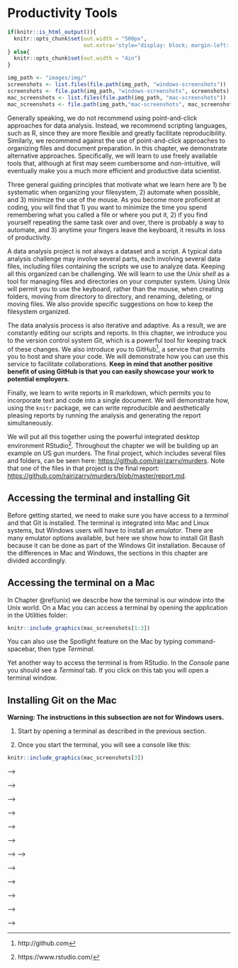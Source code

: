 # Productivity Tools

```r
if(knitr::is_html_output()){
  knitr::opts_chunk$set(out.width = "500px", 
                        out.extra='style="display: block; margin-left: auto; margin-right: auto; background-color: #000; padding:3px;"')
} else{
  knitr::opts_chunk$set(out.width = "4in")
}

img_path <- "images/img/"
screenshots <- list.files(file.path(img_path, "windows-screenshots"))
screenshots <- file.path(img_path, "windows-screenshots", screenshots)
mac_screenshots <- list.files(file.path(img_path, "mac-screenshots"))
mac_screenshots <- file.path(img_path,"mac-screenshots", mac_screenshots)
```


Generally speaking, we do not recommend using point-and-click approaches for data analysis. Instead, we recommend scripting languages, such as R, since they are more flexible and greatly facilitate reproducibility. Similarly, we recommend against the use of point-and-click approaches to organizing files and document preparation. In this chapter, we demonstrate alternative approaches. Specifically, we will learn to use freely available tools that, although at first may seem cumbersome and non-intuitive, will eventually make you a much more efficient and productive data scientist. 

Three general guiding principles that motivate what we learn here are 1) be systematic when organizing your filesystem, 2) automate when possible, and 3) minimize the use of the mouse. As you become more proficient at coding, you will find that 1) you want to minimize the time you spend remembering what you called a file or where you put it, 2) if you find yourself repeating the same task over and over, there is probably a way to automate, and 3) anytime your fingers leave the keyboard, it results in loss of productivity. 

A data analysis project is not always a dataset and a script. A typical data analysis challenge may involve several parts, each involving several data files, including files containing the scripts we use to analyze data. Keeping all this organized can be challenging. We will learn to use the _Unix shell_ as a tool for managing files and directories on your computer system. Using Unix will permit you to use the keyboard, rather than the mouse, when creating folders, moving from directory to directory, and renaming, deleting, or moving files. We also provide specific suggestions on how to keep the filesystem organized.

The data analysis process is also iterative and adaptive. As a result, we are constantly editing our scripts and reports. In this chapter, we introduce you to the version control system _Git_, which is a powerful tool for keeping track of these changes. We also introduce you to GitHub^[http://github.com], a service that permits you to host and share your code. We will demonstrate how you can use this service to facilitate collaborations. **Keep in mind that another positive benefit of using GitHub is that you can easily showcase your work to potential employers**.

Finally, we learn to write reports in R markdown, which permits you to incorporate text and code into a single document. We will demonstrate how, using the `knitr` package, we can write reproducible and aesthetically pleasing reports by running the analysis and generating the report simultaneously. 

We will put all this together using the powerful integrated desktop environment RStudio^[https://www.rstudio.com/]. Throughout the chapter we will be building up an example on US gun murders. The final project, which includes several files and folders, can be seen here: [https://github.com/rairizarry/murders](https://github.com/rairizarry/murders). Note that one of the files in that project is the final report: [https://github.com/rairizarry/murders/blob/master/report.md](https://github.com/rairizarry/murders/blob/master/report.md).

## Accessing the terminal and installing Git 

Before getting started, we need to make sure you have access to a _terminal_ and that Git is installed. The terminal is integrated into Mac and Linux systems, but Windows users will have to install an _emulator_. There are many emulator options available, but here we show how to install Git Bash because it can be done as part of the Windows Git installation. Because of the differences in Mac and Windows, the sections in this chapter are divided accordingly.

## Accessing the terminal on a Mac {#terminal-on-mac}

In Chapter \@ref(unix) we describe how the     terminal is our window into the Unix world. On a Mac you can access a terminal by opening the application in the Utilities folder:

```r
knitr::include_graphics(mac_screenshots[1:3]) 
```

You can also use the Spotlight feature on the Mac by typing command-spacebar, then type _Terminal_. 

Yet another way to access the terminal is from RStudio. In the _Console_ pane you should see a _Terminal_ tab. If you click on this tab you will open a terminal window.

## Installing Git on the Mac

**Warning: The instructions in this subsection are not for Windows users.**

1. Start by opening a terminal as described in the previous section.

2. Once you start the terminal, you will see a console like this:

```r
knitr::include_graphics(mac_screenshots[3]) 
```

<!-- 3. You might have Git installed already. One way to check is by asking for the version by typing: -->

<!-- ```{bash, eval=FALSE, echo=TRUE} -->
<!-- git --version -->
<!-- ``` -->

<!--     If you get a version number back, it is already installed. If not, you will get the following message: -->

<!-- ```{r, echo=FALSE} -->
<!-- knitr::include_graphics(mac_screenshots[4])  -->
<!-- ``` -->

<!--     and you will be asked if you want to install it. You should click _Install_: -->

<!-- ```{r, echo=FALSE} -->
<!-- knitr::include_graphics(mac_screenshots[5])  -->
<!-- ``` -->

<!-- 4. This will take you through the installation process: -->

<!-- ```{r, echo=FALSE, out.width = "45%",  out.extra=""} -->
<!-- knitr::include_graphics(mac_screenshots[6:8])  -->
<!-- ``` -->

<!-- 5. Once installed, you can check for the version again and it should show you something like this: -->

<!-- ```{r, echo=FALSE} -->
<!-- knitr::include_graphics(mac_screenshots[9])  -->
<!-- ``` -->

<!-- Congratulations. You have installed Git on your Mac. -->


<!-- ## Installing Git and Git Bash on Windows -->

<!-- **Warning: The instructions in this subsection are not for Mac users.** -->

<!-- There are several pieces of software that will permit you to perform Unix commands on Windows. We will be using Git Bash as it interfaces with RStudio and it is automatically installed when we install Git for Windows. -->

<!-- 1. Start by searching for _Git for Windows_ on your browser and clicking on the link from _git-scm.com_. -->

<!-- ```{r, echo=FALSE} -->
<!-- knitr::include_graphics(screenshots[57])  -->
<!-- ``` -->

<!-- 2. This will take you to the _Download Git_ page from which you can download the _most recent maintained build_: -->

<!-- ```{r, echo=FALSE} -->
<!-- knitr::include_graphics(screenshots[58])  -->
<!-- ``` -->

<!-- 3. You can then accept to run the installer and agree to the license: -->

<!-- ```{r, echo=FALSE, out.width = "45%",  out.extra=""} -->
<!-- knitr::include_graphics(screenshots[59:60])  -->
<!-- ``` -->

<!-- 4. In one of the installation steps, you will be asked to pick the default editor for Git. Unless you are already a _vi_ or _vim_ user, we recommend against selecting _vim_ which might be the default. If you do not recognize an editor you are familiar with among the options given, we recommend that you select _nano_ as your default editor for Git since it is the easiest to learn: -->

<!-- ```{r, echo=FALSE} -->
<!-- knitr::include_graphics(screenshots[61])  -->
<!-- ``` -->

<!-- 5. The next installation decision is actually an **important one**. This installation process installs Git Bash. We recommend that you select _Git and optional Unix tools from the Windows Command Prompt_ as this will permit you to learn Unix from within RStudio. However, if you do this, **some commands that run on your Windows command line will stop working**. If you do not use your Windows command line, then this should not be a problem. Also, most, if not all, of these Windows command lines have a Unix equivalent that you will be able to use now.  -->

<!-- ```{r, echo=FALSE} -->
<!-- knitr::include_graphics(screenshots[62])  -->
<!-- ``` -->

<!-- 6. You can now continue selecting the default options. -->

<!-- ```{r, echo=FALSE, out.width = "45%",  out.extra=""} -->
<!-- knitr::include_graphics(screenshots[63:65])  -->
<!-- ``` -->

<!-- ```{r, echo=FALSE, out.width = "45%",  out.extra=""} -->
<!-- knitr::include_graphics(screenshots[66:67])  -->
<!-- ``` -->

<!-- You have now installed Git on Windows. -->

<!-- ## Accessing the terminal on Windows {#terminal-on-windows} -->

<!-- Now that Git Bash is installed, we can access the terminal either through RStudio or by opening Git Bash directly. -->

<!-- To access the terminal through RStudio, we need to change a preference so that Git Bash becomes the default Unix shell in RStudio. In RStudio, go to preferences (under the File pull down menu), then select _Terminal_, then select _Git Bash_: -->

<!-- ```{r, echo=FALSE} -->
<!-- knitr::include_graphics(screenshots[68])  -->
<!-- ``` -->

<!-- To check that you in fact are using Git Bash in RStudio, you can open a _New Terminal_ in RStudio:  -->

<!-- ```{r, echo=FALSE} -->
<!-- knitr::include_graphics(screenshots[69])  -->
<!-- ``` -->

<!-- It should look something like this: -->

<!-- ```{r, echo=FALSE} -->
<!-- knitr::include_graphics(screenshots[70])  -->
<!-- ``` -->

<!-- Often we want access to the terminal, but do not need RStudio. You can do this by running the Git Bash program directly: -->

<!-- ```{r, echo=FALSE, out.width = "45%",  out.extra=""} -->
<!-- knitr::include_graphics(screenshots[98:99])  -->
<!-- ``` -->

<!-- ## Organizing with Unix {#unix} -->

<!-- Unix is the operating system of choice in data science. We will introduce you to the Unix way of thinking using an example: how to keep a data analysis project organized. We will learn some of the most commonly used commands along the way. However, we won't go into the details here. We highly encourage you to learn more, especially when you find yourself using the mouse too much or performing a repetitive task often. In those cases, there is probably a more efficient way to do it in Unix. Here are some basic courses to get you started: -->

<!-- * [https://www.codecademy.com/learn/learn-the-command-line](https://www.codecademy.com/learn/learn-the-command-line) -->
<!-- * [https://www.edx.org/course/introduction-linux-linuxfoundationx-lfs101x-1](https://www.edx.org/course/introduction-linux-linuxfoundationx-lfs101x-1) -->
<!-- * [https://www.coursera.org/learn/unix](https://www.coursera.org/learn/unix) -->

<!-- There are many reference books^[https://www.quora.com/Which-are-the-best-Unix-Linux-reference-books] as well. Bite Size Linux^[https://gumroad.com/l/bite-size-linux] and Bite Size Command Line^[https://jvns.ca/blog/2018/08/05/new-zine--bite-size-command-line/] are two particularly clear, succinct, and complete examples. -->

<!-- When searching for Unix resources, keep in mind that other terms used to describe what we will learn here are _Linux_, _the shell_ and _the command line_. Basically, what we are learning is a series of commands and a way of thinking that facilitates the organization of files without using the mouse.  -->


<!-- To serve as motivation, we are going to start constructing a directory using Unix tools and RStudio.  -->

<!-- ## Naming convention -->

<!-- Before you start organizing projects with Unix you want to pick a name convention that you will use to systematically name your files and directories. This will help you find files and know what is in them. -->

<!-- In general you want to name your files in a way that is related to  -->
<!-- their contents and specifies how they relate to other files. The Smithsonian Data Management Best Practices^[https://library.si.edu/sites/default/files/tutorial/pdf/filenamingorganizing20180227.pdf] has "five precepts of file naming and organization" and they are: -->

<!-- >> * Have a distinctive, human-readable name that gives an indication of the content. -->
<!-- >> * Follow a consistent pattern that is machine-friendly. -->
<!-- >> * Organize files into directories (when necessary) that follow a consistent pattern. -->
<!-- >> * Avoid repetition of semantic elements among file and directory names. -->
<!-- >> * Have a file extension that matches the file format (no changing extensions!) -->

<!-- For specific recommendations we highly recommend you follow The Tidyverse Style Guide^[https://style.tidyverse.org/]. -->



<!-- ## The terminal {#the-terminal} -->

<!-- Instead of clicking, dragging, and dropping to organize our files and folders, we will be typing Unix commands into the terminal. The way we do this is similar to how we type commands into the R console, but instead of generating plots and statistical summaries, we will be organizing files on our system.  -->

<!-- You will need access to a terminal^[https://rafalab.github.io/dsbook/accessing-the-terminal-and-installing-git.html] -->
<!-- <!--We have already described how we can access a terminal on a Mac (Section \@ref(terminal-on-mac)) and Windows (Section \@ref(terminal-on-windows)).--> -->
<!-- Once you have a terminal open, you can start typing commands. You should see a blinking cursor at the spot where what you type will show up. This position is called the _command line_. Once you type something and hit enter on Windows or return on the Mac, Unix will try to execute this command. If you want to try out an example, type this command into your command line: -->


<!-- ```{bash, eval=FALSE} -->
<!-- echo "hello world" -->
<!-- ``` -->

<!-- The command `echo` is similar to `cat` in R. Executing this line should print out `hello world`, then return back to the command line.  -->

<!-- Notice that you can't use the mouse to move around in the terminal. You have to use the keyboard. To go back to a command you previously typed, you can use the up arrow. -->

<!-- Note that above we included a chunk of code showing Unix commands in the same way we have previously shown R commands. We will make sure to distinguish when the command is meant for R and when it is meant for Unix. -->


<!-- ## The filesystem {#filesystem} -->

<!-- We refer to all the files, folders, and programs on your computer as _the filesystem_.  Keep in mind that folders and programs are also files, but this is a technicality we rarely think about and ignore in this book. We will focus on files and folders for now and discuss programs, or _executables_, in a later section. -->

<!-- ### Directories and subdirectories -->

<!-- The first concept you need to grasp to become a Unix user is how your filesystem is organized. You should think of it as a series of nested folders, each containing files, folders, and executables. -->

<!-- Here is a visual representation of the structure we are describing: -->

<!-- ```{r, echo=FALSE} -->
<!-- knitr::include_graphics(file.path(img_path, "unix/filesystem.png")) -->
<!-- ``` -->


<!-- In Unix, we refer to folders as _directories_. Directories that are inside other directories are often referred to as _subdirectories_. So, for example, in the figure above, the directory _docs_ has two subdirectories: _reports_ and _resumes_, and _docs_ is a subdirectory of _home_. -->

<!-- ### The home directory  -->

<!-- The _home_ directory is where all your stuff is kept, as opposed to the system files that come with your computer, which are kept elsewhere. In the figure above, the directory called _home_ represents your home directory, but that is rarely the name used. On your system, the name of your home directory is likely the same as your username on that system. Below are an example on Windows and Mac showing a home directory, in this case, named _rafa_: -->

<!-- ```{r, out.width="45%", echo=FALSE} -->
<!-- knitr::include_graphics(c(screenshots[100], mac_screenshots[42]))  -->
<!-- ``` -->

<!-- <!-- -->
<!-- Here is an example from a Mac: -->

<!-- ```{r, echo=FALSE} -->
<!-- knitr::include_graphics(mac_screenshots[42])  -->
<!-- ``` -->
<!-- --> -->

<!-- Now, look back at the figure showing a filesystem. Suppose you are using a point-and-click system and you want to remove the file _cv.tex_. Imagine that on your screen you can see the _home_ directory. To erase this file, you would double click on the _home_ directory, then _docs_, then  _resumes_, and then drag _cv.tex_ to the trash. Here you are experiencing the hierarchical nature of the system: _cv.tex_ is a file inside the _resumes_ directory, which is a subdirectory inside the _docs_ directory, which is a subdirectory of the _home_ directory.  -->

<!-- Now suppose you can't see your home directory on your screen. You would somehow need to make it appear on your screen. One way to do this is to navigate from what is called the _root_ directory all the way to your home directory. Any filesystem will have what is called a _root_ directory, which is the directory that contains all directories. The _home_ directory shown in the figure above will usually be two or more levels from the root. On Windows, you will have a structure like this: -->

<!-- ```{r, echo=FALSE} -->
<!-- knitr::include_graphics(file.path(img_path, "unix/windows-filesystem-from-root.png")) -->
<!-- ``` -->

<!-- while on the Mac, it will be like this: -->

<!-- ```{r, echo=FALSE} -->
<!-- knitr::include_graphics(file.path(img_path,"unix/mac-filesystem-from-root.png"))  -->
<!-- ``` -->


<!-- **Note for Windows Users:** The typical R installation will make your _Documents_ directory your home directory in R. This will likely be different from your home directory in Git Bash. Generally, when we discuss home directories, we refer to the Unix home directory which for Windows, in this book, is the Git Bash Unix directory. -->

<!-- ### Working directory {#working-directory} -->

<!-- The concept of a _current location_ is part of the point-and-click experience: at any given moment we are _in a folder_ and see the content of that folder. As you search for a file, as we did above, you are experiencing the concept of a current location: once you double click on a directory, you change locations and are now _in that folder_, as opposed to the folder you were in before. -->

<!-- In Unix, we don't have the same visual cues, but the concept of a _current location_ is indispensable. We refer to this as the _working directory_. Each terminal window you have open has a working directory associated with it. -->

<!-- How do we know what is our working directory? To answer this, we learn our first Unix command: `pwd`, which stands for _print working directory_.  This command returns the working directory. -->

<!-- Open a terminal and type: -->

<!-- ```{bash, eval=FALSE} -->
<!-- pwd -->
<!-- ``` -->

<!-- We do not show the result of running this command because it will be quite different on your system compared to others. If you open a terminal and type `pwd` as your first command, you should see something like `/Users/yourusername` on a Mac or something like `/c/Users/yourusername` on Windows. The character string returned by calling `pwd` represents your working directory. When we first open a terminal, it will start in our home directory so in this case the working directory is the home directory. -->

<!-- Notice that the forward slashes `/` in the strings above separate directories. So, for example, the location `/c/Users/rafa` implies that our working directory is called `rafa` and it is a subdirectory of `Users`, which is a subdirectory of `c`, which is a subdirectory of the root directory. The root directory is therefore represented by just a forward slash: `/`. -->

<!-- ### Paths {#paths} -->

<!-- We refer to the string returned by `pwd` as the _full path_ of the working directory. The name comes from the fact that this string spells out the _path_ you need to follow to get to the directory in question from the root directory. Every directory has a full path. Later, we will learn about _relative paths_, which tell us how to get to a directory from the working directory. -->

<!-- In Unix, we use the shorthand `~` as a nickname for your home directory. So, for example, if `docs` is  a directory in your home directory, the full path for _docs_ can be written like this `~/docs`.  -->

<!-- Most terminals will show the path to your working directory right on the command line. If you are using default settings and open a terminal on the Mac, you will see that right at the command line you have something like `computername:~ username` with `~` representing your working directory, which in this example is the home directory `~`. The same is true for the Git Bash terminal where you will see something like `username@computername MINGW64 ~`, with the working directory at the end. When we change directories, we will see this change on both Macs and Windows. -->

<!-- ## Unix commands -->

<!-- We will now learn a series of Unix commands that will permit us to prepare a directory for a data science project. We also provide examples of commands that, if you type into your terminal, will return an error. This is because we are assuming the filesystem in the earlier diagram. Your filesystem is different. In the next section, we will provide examples that you can type in.  -->

<!-- ### `ls`: Listing directory content -->

<!-- In a point-and-click system, we know what is in a directory because we see it. In the terminal, we do not see the icons. Instead, we use the command `ls` to list the directory content.  -->

<!-- To see the content of your home directory, open a terminal and type: -->

<!-- ```{bash, eval=FALSE} -->
<!-- ls -->
<!-- ``` -->

<!-- We will see more examples soon. -->

<!-- ### `mkdir` and `rmdir`: make and remove a directory -->

<!-- When we are preparing for a data science project, we will need to create directories. In Unix, we can do this with the command `mkdir`, which stands for _make directory_.  -->

<!-- Because you will soon be working on several projects, we highly recommend creating a directory called _projects_ in your home directory.  -->

<!-- You can try this particular example on your system. Open a terminal and type: -->

<!-- ```{bash, eval=FALSE} -->
<!-- mkdir projects -->
<!-- ``` -->

<!-- If you do this correctly, nothing will happen: no news is good news. If the directory already exists, you will get an error message and the existing directory will remain untouched. -->

<!-- To confirm that you created these directories, you can list the directories: -->

<!-- ```{bash, eval=FALSE} -->
<!-- ls -->
<!-- ``` -->
<!-- You should see the directories we just created listed. Perhaps you can also see many other directories that come pre-installed on your computer. -->

<!-- For illustrative purposes, let's make a few more directories. You can list more than one directory name like this: -->

<!-- ```{bash, eval=FALSE} -->
<!-- mkdir docs teaching -->
<!-- ``` -->

<!-- You can check to see if the three directories were created: -->

<!-- ```{bash, eval=FALSE} -->
<!-- ls -->
<!-- ``` -->

<!-- If you made a mistake and need to remove the directory, you can use the command `rmdir` to remove it.  -->



<!-- ```{bash, eval=FALSE} -->
<!-- mkdir junk -->
<!-- rmdir junk -->
<!-- ``` -->

<!-- This will remove the directory as long as it is empty. If it is not empty, you will get an error message and the directory will remain untouched. To remove directories that are not empty, we will learn about the command `rm` later. -->

<!-- ### `cd`: navigating the filesystem by changing directories -->

<!-- Next we want to create directories inside directories that we have already created. We also want to avoid pointing and clicking our way through the filesystem. We explain how to do this in Unix, using the command line.  -->

<!-- Suppose we open a terminal and our working directory is our home directory. We want to change our working directory to `projects`. We do this using the `cd` command, which stands for _change directory_: -->

<!-- ```{bash, eval=FALSE} -->
<!-- cd projects -->
<!-- ``` -->

<!-- To check that the working directory changed, we can use a command we previously learned to see our location: -->
<!-- ```{bash, eval=FALSE} -->
<!-- pwd -->
<!-- ``` -->

<!-- Our working directory should now be `~/projects`. Note that on your computer the home directory `~` will be spelled out to something like `/c/Users/yourusername`).  -->

<!-- **Important Pro Tip**: In Unix you can auto-complete by hitting tab. This means that we can type `cd d` then hit tab. Unix will either auto-complete if `docs` is the only directory/file starting with `d` or show you the options. Try it out! Using Unix without auto-complete will make it unbearable.  -->

<!-- When using `cd`, we can either type a full path, which will start with `/` or `~`, or a _relative path_. In the example above, in which we typed `cd projects`, we used a relative path. **If the path you type does not start with `/` or `~`, Unix will assume you are typing a relative path, meaning that it will look for the directory in your current working directory**. So something like this will give you an error: -->

<!-- ```{bash, eval=FALSE} -->
<!-- cd Users -->
<!-- ``` -->

<!-- because there is no `Users` directory in your working directory. -->

<!-- Now suppose we want to move back to the directory in which `projects` is a subdirectory, referred to as the _parent directory_. We could use the full path of the parent directory, but Unix provides a shortcut for this: the parent directory of the working directory is represented with two dots: `..`, so to move back we simply type: -->

<!-- ```{bash, eval=FALSE} -->
<!-- cd .. -->
<!-- ``` -->

<!-- You should now be back in your home directory which you can confirm using `pwd`.  -->

<!-- Because we can use full paths with `cd`, the following command: -->
<!-- ```{bash, eval=FALSE} -->
<!-- cd ~ -->
<!-- ``` -->

<!-- will always take us back to the home directory, no matter where we are in the filesystem.  -->

<!-- The working directory also has a nickname, which is a single `.`, so if you type -->

<!-- ```{bash, eval=FALSE} -->
<!-- cd . -->
<!-- ``` -->

<!-- you will not move. Although this particular use of `.` is not useful, this nickname does come in handy sometimes. The reasons are not relevant for this section, but you should still be aware of this fact. -->

<!-- In summary, we have learned that when using `cd` we either stay put, move to a new directory using the desired directory name, or move back to the parent directory using `..`. -->

<!-- When typing directory names, we can concatenate directories with the forward-slashes. So if we want a command that takes us to the `projects` directory no matter where we are in the filesystem, we can type: -->

<!-- ```{bash, eval=FALSE} -->
<!-- cd ~/projects -->
<!-- ``` -->

<!-- which is equivalent to writing the entire path out. For example, in Windows we would write something like -->

<!-- ```{bash, eval=FALSE} -->
<!-- cd /c/Users/yourusername/projects -->
<!-- ``` -->

<!-- The last two commands are equivalent and in both cases we are typing the full path. -->


<!-- When typing out the path of the directory we want, either full or relative, we can concatenate directories with the forward-slashes. We already saw that we can move to the `projects` directory regardless of where we are by typing the full path like this:   -->

<!-- ```{bash, eval=FALSE} -->
<!-- cd ~/projects -->
<!-- ``` -->


<!-- We can also concatenate directory names for relative paths. For instance, if we want to move back to the parent directory of the parent directory of the working directory, we can type: -->

<!-- ```{bash, eval=FALSE} -->
<!-- cd ../.. -->
<!-- ``` -->

<!-- Here are a couple of final tips related to the  `cd` command. First, you can go back to whatever directory you just left by typing: -->

<!-- ```{bash, eval=FALSE} -->
<!-- cd - -->
<!-- ``` -->

<!-- This can be useful if you type a very long path and then realize you want to go back to where you were, and that too has a very long path. -->

<!-- Second, if you just type:  -->

<!-- ```{bash, eval=FALSE} -->
<!-- cd -->
<!-- ``` -->

<!-- you will be returned to your home directory. -->


<!-- ## Some examples -->

<!-- Let's explore some examples of using `cd`. To help visualize, we will show the graphical representation of our filesystem vertically: -->

<!-- ```{r, echo=FALSE, out.width="40%"} -->
<!-- knitr::include_graphics(file.path(img_path, "unix/filesystem-vertical.png")) -->
<!-- ``` -->

<!-- Suppose our working directory is `~/projects` and we want to move to `figs` in `project-1`. -->

<!-- Here it is convenient to use relative paths: -->

<!-- ```{bash, eval=FALSE} -->
<!-- cd project-1/figs -->
<!-- ``` -->

<!-- Now suppose our working directory is `~/projects` and we want to move to `reports` in `docs`, how can we do this? -->

<!-- One way is to use relative paths: -->

<!-- ```{bash, eval=FALSE} -->
<!-- cd ../docs/reports -->
<!-- ``` -->

<!-- Another is to use the full path: -->

<!-- ```{bash, eval=FALSE} -->
<!-- cd ~/docs/reports -->
<!-- ``` -->

<!-- If you are trying this out on your system, remember to use auto-complete. -->

<!-- Let's examine one more example. Suppose we are in `~/projects/project-1/figs` and want to change to `~/projects/project-2`. Again, there are two ways. -->

<!-- With relative paths: -->

<!-- ```{bash, eval=FALSE} -->
<!-- cd ../../proejct-2 -->
<!-- ``` -->

<!-- and with full paths: -->

<!-- ```{bash, eval=FALSE} -->
<!-- cd ~/projects/project-2 -->
<!-- ``` -->

<!-- ## More Unix commands -->

<!-- ### `mv`: moving files -->

<!-- In a point-and-click system, we move files from one directory to another by dragging and dropping. In Unix, we use the `mv` command.  -->

<!-- **Warning**: `mv` will not ask "are you sure?" if your move results in overwriting a file.   -->

<!-- Now that you know how to use full and relative paths, using `mv` is relatively straightforward. The general form is: -->

<!-- ```{bash, eval=FALSE} -->
<!-- mv path-to-file path-to-destination-directory -->
<!-- ``` -->

<!-- For example, if we want to move the file `cv.tex` from `resumes` to `reports`, you could use the full paths like this: -->

<!-- ```{bash, eval=FALSE} -->
<!-- mv ~/docs/resumes/cv.tex ~/docs/reports/ -->
<!-- ``` -->

<!-- You can also use relative paths. So you could do this: -->

<!-- ```{bash, eval=FALSE} -->
<!-- cd ~/docs/resumes -->
<!-- mv cv.tex ../reports/ -->
<!-- ``` -->

<!-- or this: -->

<!-- ```{bash, eval=FALSE} -->
<!-- cd ~/docs/reports/ -->
<!-- mv ../cv.tex ./ -->
<!-- ``` -->

<!-- Notice that in the last one we used the working directory shortcut `.` to give a relative path as the destination directory. -->

<!-- We can also use `mv` to change the name of a file. To do this, instead of the second argument being the destination directory, it also includes a filename. So, for example, to change the name from `cv.tex` to `resume.tex`, we simply type: -->

<!-- ```{bash, eval=FALSE} -->
<!-- cd ~/docs/resumes -->
<!-- mv cv.tex resume.tex -->
<!-- ``` -->

<!-- We can also combine the move and a rename. For example: -->


<!-- ```{bash, eval=FALSE} -->
<!-- cd ~/docs/resumes -->
<!-- mv cv.tex ../reports/resume.tex -->
<!-- ``` -->

<!-- And we can move entire directories. To move the `resumes` directory into `reports`, we do as follows: -->


<!-- ```{bash, eval=FALSE} -->
<!-- mv ~/docs/resumes ~/docs/reports/ -->
<!-- ``` -->

<!-- It is important to add the last `/` to make it clear you do not want to rename the `resumes` directory to `reports`, but rather move it into the `reports` directory. -->

<!-- ### `cp`: copying files -->

<!-- The command `cp` behaves similar to `mv` except instead of moving, we copy the file, meaning that the original file stays untouched. -->

<!-- So in all the `mv` examples above, you can switch `mv` to `cp` and they will copy instead of move with one exception: we can't copy entire directories without learning about arguments, which we do later. -->

<!-- ### `rm`: removing files -->

<!-- In point-and-click systems, we remove files by dragging and dropping them into the trash or using a special click on the mouse. In Unix, we use the `rm` command.  -->

<!-- **Warning**: Unlike throwing files into the trash, `rm` is permanent. Be careful! -->

<!-- The general way it works is as follows: -->
<!-- ```{bash, eval=FALSE} -->
<!-- rm filename -->
<!-- ``` -->

<!-- You can actually list files as well like this: -->

<!-- ```{bash, eval=FALSE} -->
<!-- rm filename-1 filename-2 filename-3 -->
<!-- ``` -->

<!-- You can use full or relative paths. To remove directories, you will have to learn about arguments, which we do later. -->

<!-- ### `less`: looking at a file -->

<!-- Often you want to quickly look at the content of a file. If this file is a text file, the quickest way to do is by using the command `less`. To look a the file `cv.tex`, you do this:   -->

<!-- ```{bash, eval=FALSE} -->
<!-- cd ~/docs/resumes -->
<!-- less cv.tex  -->
<!-- ``` -->

<!-- To exit the viewer, you type `q`. If the files are long, you can use the arrow keys to move up and down. There are many other keyboard commands you can use within `less` to, for example, search or jump pages. You will learn more about this in a later section. If you are wondering why the command is called `less`, it is because the original was called `more`, as in "show me more of this file". The second version was called `less` because of the saying "less is more". -->

<!-- ## Preparing for a data science project {#prep-project} -->

<!-- We are now ready to prepare a directory for a project. We will use the US murders project^[https://github.com/rairizarry/murders] as an example.  -->

<!-- You should start by creating a directory where you will keep all your projects. We recommend a directory called _projects_ in your home directory. To do this you would type: -->

<!-- ```{bash, eval=FALSE} -->
<!-- cd ~ -->
<!-- mkdir projects -->
<!-- ``` -->

<!-- Our project relates to gun violence murders so we will call the directory for our project `murders`. It will be a subdirectory in our projects directories. In the `murders` directory, we will create two subdirectories to hold the raw data and intermediate data. We will call these `data` and `rda`, respectively.  -->

<!-- Open a terminal and make sure you are in the home directory: -->

<!-- ```{bash, eval=FALSE} -->
<!-- cd ~ -->
<!-- ``` -->

<!-- Now run the following commands to create the directory structure we want. At the end, we use `ls` and `pwd` to confirm we have generated the correct directories in the correct working directory: -->

<!-- ```{bash, eval=FALSE} -->
<!-- cd projects -->
<!-- mkdir murders -->
<!-- cd murders -->
<!-- mkdir data rdas  -->
<!-- ls -->
<!-- pwd -->
<!-- ``` -->

<!-- Note that the full path of our `murders` dataset is `~/projects/murders`.  -->

<!-- So if we open a new terminal and want to navigate into that directory we type: -->

<!-- ```{bash, eval=FALSE} -->
<!-- cd projects/murders -->
<!-- ``` -->

<!-- In Section \@ref(organizing) we will describe how we can use RStudio to organize a data analysis project, once these directories have been created. -->


<!-- ## Advanced Unix -->

<!-- Most Unix implementations include a large number of powerful tools and utilities. We have just learned the very basics here. We recommend that you use Unix as your main file management tool. It will take time to become comfortable with it, but as you struggle, you will find yourself learning just by looking up solutions on the internet. In this section, we superficially cover slightly more advanced topics. The main purpose of the section is to make you aware of what is available rather than explain everything in detail. -->

<!-- ### Arguments -->

<!-- Most Unix commands can be run with arguments. Arguments are typically defined by using a dash `-` or two dashes `--` (depending on the command) followed by a letter or a word. An example of an argument is the `-r` behind `rm`. The `r` stands for recursive and the result is that files and directories are removed recursively, which means that if you type: -->

<!-- ```{bash, eval=FALSE} -->
<!-- rm -r directory-name -->
<!-- ``` -->

<!-- all files, subdirectories, files in subdirectories, subdirectories in subdirectories, and so on, will be removed. This is equivalent to throwing a folder in the trash, except you can't recover it. Once you remove it, it is deleted for good.  Often, when you are removing directories, you will encounter files that are protected. In such cases, you can use the argument `-f` which stands for `force`.  -->

<!-- You can also combine arguments. For instance, to remove a directory regardless of protected files, you type: -->

<!-- ```{bash, eval=FALSE} -->
<!-- rm -rf directory-name -->
<!-- ``` -->

<!-- Remember that once you remove there is no going back, so use this command very carefully. -->

<!-- A command that is often called with argument is `ls`. Here are some examples: -->

<!-- ```{bash, eval=FALSE} -->
<!-- ls -a  -->
<!-- ``` -->
<!-- The `a` stands for all. This argument makes `ls` show you all files in the directory, including hidden files. In Unix, all files starting with a `.` are hidden. Many applications create hidden directories to store important information without getting in the way of your work. An example is `git` (which we cover in depth later). Once you initialize a directory as a git directory with `git init`, a hidden directory called `.git` is created. Another hidden file is the `.gitignore` file.  -->

<!-- Another example of using an argument is: -->

<!-- ```{bash, eval=FALSE} -->
<!-- ls -l  -->
<!-- ``` -->

<!-- The `l` stands for long and the result is that more information about the files is shown. -->

<!-- It is often useful to see files in chronological order. For that we use: -->

<!-- ```{bash, eval=FALSE} -->
<!-- ls -t  -->
<!-- ``` -->

<!-- and to reverse the order of how files are shown you can use: -->

<!-- ```{bash, eval=FALSE} -->
<!-- ls -r  -->
<!-- ``` -->

<!-- We can combine all these arguments to show more information for all files in reverse chronological order: -->

<!-- ```{bash, eval=FALSE} -->
<!-- ls -lart  -->
<!-- ``` -->

<!-- Each command has a different set of arguments. In the next section, we learn how to find out what they each do. -->

<!-- ### Getting help -->

<!-- As you may have noticed, Unix uses an extreme version of abbreviations. This makes it very efficient, but hard to guess how to call commands. To make up for this weakness, Unix includes complete help files or _man pages_ (man is short for manual). In most systems, you can type `man` followed by the command name to get help. So for `ls`, we would type: -->

<!-- ```{bash, eval=FALSE} -->
<!-- man ls -->
<!-- ``` -->

<!-- This command is not available in some of the compact implementations of Unix, such as Git Bash. An alternative way to get help that works on Git Bash is to type the command followed by `--help`. So for `ls`, it would be as follows: -->

<!-- ```{bash, eval=FALSE} -->
<!-- ls --help -->
<!-- ``` -->

<!-- ### Pipes -->

<!-- The help pages are typically long and if you type the commands above to see the help, it scrolls all the way to the end. It would be useful if we could save the help to a file and then use `less` to see it. The `pipe`, written like this `|`, does something similar. It _pipes_ the results of a command to the command after the `pipe`. This is similar to the pipe `%>%` that we use in R. To get more help we thus can type: -->

<!-- ```{bash, eval=FALSE} -->
<!-- man ls | less -->
<!-- ``` -->

<!-- or in Git Bash: -->

<!-- ```{bash, eval=FALSE} -->
<!-- ls --help | less  -->
<!-- ``` -->

<!-- This is also useful when listing files with many files. We can type: -->

<!-- ```{bash, eval=FALSE} -->
<!-- ls -lart | less  -->
<!-- ``` -->

<!-- ### Wild cards -->

<!-- Some of the most powerful aspects of Unix are the _wild cards_. Suppose we want to remove all the temporary html files produced while trouble shooting for a project. Imagine there are dozens of files. It would be quite painful to remove them one by one. In Unix, we can actually write an expression that means all the files that end in `.html`. To do this we type _wild card_: `*`. As discussed in the data wrangling part of this book, this character means any number of any combination of characters. Specifically, to list all html files, we would type: -->

<!-- ```{bash, eval=FALSE} -->
<!-- ls *.html -->
<!-- ``` -->

<!-- To remove all html files in a directory, we would type: -->

<!-- ```{r, eval=FALSE} -->
<!-- rm *.html -->
<!-- ``` -->

<!-- The other useful wild card is the `?` symbol. This means any single character. So if all the files we want to erase have the form  -->
<!-- `file-001.html` with the numbers going from 1 to 999, we can type: -->

<!-- ```{bash, eval=FALSE} -->
<!-- rm file-???.html -->
<!-- ``` -->

<!-- This will only remove files with that format.  -->

<!-- We can combine wild cards. For example, to remove all files with the name `file-001` regardless of suffix, we can type: -->


<!-- ```{bash, eval=FALSE} -->
<!-- rm file-001.*  -->
<!-- ``` -->

<!-- __Warning: Combining rm with the `*` wild card can be dangerous. There are combinations of these commands that will erase your entire filesystem without asking "are you sure?". Make sure you understand how it works before using this wild card with the rm command.__ -->

<!-- ### Environment variables -->

<!-- Unix has settings that affect your command line _environment_. These are called environment variables. The home directory is one of them. We can actually change some of these. In Unix, variables are distinguished from other entities by adding a `$` in front. The home directory is stored in `$HOME`. -->

<!-- Earlier we saw that `echo` is the Unix command for print. So we can see our home directory by typing: -->

<!-- ```{bash, eval=FALSE} -->
<!-- echo $HOME  -->
<!-- ``` -->

<!-- You can see them all by typing: -->

<!-- ```{bash, eval=FALSE} -->
<!-- env -->
<!-- ``` -->

<!-- You can change some of these environment variables. But their names vary across different _shells_. We describe shells in the next section. -->

<!-- ### Shells -->

<!-- Much of what we use in this chapter is part of what is called the _Unix shell_. There are actually different shells, but the differences are almost unnoticeable.  They are also important, although we do not cover those here. You can see what shell you are using by typing: -->

<!-- ```{bash, eval=FALSE} -->
<!-- echo $SHELL -->
<!-- ``` -->

<!-- The most common one is `bash`. -->

<!-- Once you know the shell, you can change environmental variables. In Bash Shell, we do it using `export variable value`. To change the path, described in more detail soon, type: (**Don't actually run this command though!**) -->

<!-- ```{bash, eval=FALSE} -->
<!-- export PATH = /usr/bin/ -->
<!-- ``` -->

<!-- There is a program that is run before each terminal starts where you can edit variables so they change whenever you call the terminal. This changes in different implementations, but if using bash, you can create a file called  `.bashrc`, `.bash_profile`,`.bash_login`, or `.profile`. You might already have one.  -->


<!-- ### Executables -->

<!-- In Unix, all programs are files. They are called executables. So `ls`, `mv` and `git` are all files. But where are these program files? You can find out using the command `which`: -->

<!-- ```{bash, eval=FALSE} -->
<!-- which git -->
<!-- ``` -->

<!-- That directory is probably full of program files. The directory `/usr/bin` usually holds many program files. If you type: -->

<!-- ```{bash, eval=FALSE} -->
<!-- ls /usr/bin -->
<!-- ``` -->

<!-- in your terminal, you will see several executable files. -->

<!-- There are other directories that usually hold program files. The Application directory in the Mac or Program Files directory in Windows are examples. -->

<!-- When you type `ls`, Unix knows to run a program which is an executable that is stored in some other directory. So how does Unix know where to find it? This information is included in the environmental variable `$PATH`. If you type: -->

<!-- ```{bash, eval=FALSE} -->
<!-- echo $PATH -->
<!-- ``` -->

<!-- you will see a list of directories separated by `:`. The directory `/usr/bin` is probably one of the first ones on the list. -->

<!-- Unix looks for program files in those directories in that order. Although we don't teach it here, you can actually create executables yourself. However, if you put it in your working directory and this directory is not on the path, you can't run it just by typing the command. You get around this by typing the full path. So if your command is called my-ls, you can type: -->

<!-- ```{bash, eval=FALSE} -->
<!-- ./my-ls -->
<!-- ``` -->

<!-- Once you have mastered the basics of Unix, you should consider learning to write your own executables as they can help alleviate repetitive work. -->

<!-- ### Permissions and file types -->

<!-- If you type:  -->

<!-- ```{bash, eval=FALSE} -->
<!-- ls -l -->
<!-- ``` -->

<!-- At the beginning, you will see a series of symbols like this `-rw-r--r--`. This string indicates the type of file: regular file `-`, directory `d`, or executable `x`. This string also indicates the permission of the file: is it readable? writable? executable?  Can other users on the system read the file? Can other users on the system edit the file? Can other users execute if the file is executable? This is more advanced than what we cover here, but you can learn much more in a Unix reference book. -->

<!-- ### Commands you should learn -->

<!-- There are many commands that we do not teach in this book, but we want to make you aware of them and what they do. They are:  -->

<!-- - open/start - On the Mac `open filename` tries to figure out the right application of the filename and open it with that application. This is a very useful command. On Git Bash, you can try `start filename`. Try opening an `R` or `Rmd` file with `open` or `start`: it should open them with RStudio. -->

<!-- - nano - A bare-bones text editor. -->

<!-- - ln - create a symbolic link. We do not recommend its use, but you should be familiar with it. -->

<!-- - tar - archive files and subdirectories of a directory into one file. -->

<!-- - ssh - connect to another computer. -->

<!-- - grep - search for patterns in a file. -->

<!-- - awk/sed - These are two very powerful commands that permit you to find specific strings in files and change them. -->


<!-- ### File manipulation in R -->

<!-- We can also perform file management from within R. The key functions to learn about can be seen by looking at the help file for  -->
<!-- `?files`. Another useful function is `unlink`. -->

<!-- Although not generally recommended, note that you can run Unix commands in R using `system`. -->



<!-- ```{r, include=FALSE} -->
<!-- knitr::opts_chunk$set(out.width = NULL, out.extra = NULL) -->
<!-- ``` -->

<!-- ## Git and GitHub {#git} -->

<!-- Here we provide some details on Git and GitHub. However, we are only scratching the surface. To learn more about this topic, we highly recommend the following resources: -->

<!-- * Codeacademy: [https://www.codecademy.com/learn/learn-git](https://www.codecademy.com/learn/learn-git) -->
<!-- * GitHub Guides: [https://guides.github.com/activities/hello-world/](https://guides.github.com/activities/hello-world/) -->
<!-- * Try Git tutorial: [https://try.github.io/levels/1/challenges/1](https://try.github.io/levels/1/challenges/1) -->
<!-- * Happy Git and GitHub for the useR: [http://happygitwithr.com/](http://happygitwithr.com/) -->


<!-- ## Why use Git and GitHub? -->

<!-- There are three main reasons to use Git and GitHub. -->

<!-- 1. Sharing: Even if we do not take advantage of the advanced and powerful version control functionality, we can still use Git and GitHub to share our code. We have already shown how we can do this with RStudio.  -->

<!-- 2. Collaborating: Once you set up a central repo, you can have multiple people make changes to code and keep versions synched. GitHub provides a free service for centralized repos. GitHub also has a special utility, called a _pull request_, that can be used by anybody to suggest changes to your code. You can easily either accept or deny the request. -->

<!-- 3. Version control: The version control capabilities of Git permit us to keep track of changes we make to our code. We can also revert back to previous versions of files. Git also permits us to create _branches_ in which we can test out ideas, then decide if we _merge_ the new branch with the original. -->

<!-- Here we focus on the sharing aspects of Git and GitHub and refer the reader to the links above to learn more about this powerful tool. -->

<!-- ## GitHub accounts -->

<!-- After installing git^[https://rafalab.github.io/dsbook/accessing-the-terminal-and-installing-git.html], the first step is to get a GitHub account. Basic GitHub accounts are free. To do this, go to [GitHub](github.com) where you will see a box in which you can sign up.  -->

<!-- <!-- -->
<!-- ```{r, echo=FALSE} -->
<!-- knitr::include_graphics(screenshots[71])  -->
<!-- ``` -->
<!-- --> -->

<!-- You want to pick a name carefully. It should be short, easy to remember and to spell, somehow related to your name, and professional. This last one is important since you might be sending potential employers a link to your GitHub account. In the example below, I am sacrificing on the ease of spelling to incorporate my name. Your initials and last name are usually a good choice. If you have a very common name, then this may have to be taken into account. A simple solution would be to add numbers or spell out part of your name.  -->

<!-- The account I use for my research, _rafalab_, is the same one I use for my webpage^[http://rafalab.org] and Twitter^[http://twitter.com/rafalab], which makes it easy to remember for those that follow my work.  -->

<!-- <!-- -->
<!-- ```{r, echo=FALSE} -->
<!-- knitr::include_graphics(screenshots[72])  -->
<!-- ``` -->
<!-- --> -->

<!-- Once you have a GitHub account, you are ready to connect Git and RStudio to this account.  -->

<!-- A first step is to let Git know who we are. This will make it easier to connect with GitHub. We start by opening a terminal window in RStudio (remember you can get one through _Tools_ in the menu bar). Now we use the `git config` command to tell Git who we are. We will type the following two commands in our terminal window: -->

<!-- ```{bash, eval=FALSE, echo=TRUE} -->
<!-- git config --global user.name "Your Name" -->
<!-- git config --global user.mail "your@email.com" -->
<!-- ``` -->

<!-- You need to use the email account that you used to open your GitHub account. The RStudio session should look something like this: -->

<!-- ```{r, echo=FALSE} -->
<!-- knitr::include_graphics(screenshots[85])  -->
<!-- ``` -->

<!-- You start by going to the _Global Options_, selecting _Git/SVN_,  -->
<!-- <!-- -->
<!-- ```{r, echo=FALSE} -->
<!-- knitr::include_graphics(screenshots[73])  -->
<!-- ``` -->
<!-- --> -->
<!-- and then you enter a path for the Git executable we just installed. -->

<!-- ```{r, echo=FALSE} -->
<!-- knitr::include_graphics(screenshots[74])  -->
<!-- ``` -->

<!-- On the Windows default installation, this will be _C:/Program File/Git/bin/git.exe_, but you should find it by browsing your system as this can change from system to system. Now to avoid entering our GitHub password every time we try to access our repository, we will create what is called an _SSH RSA Key_. RStudio can do this for us automatically if we click on the _Create RSA Key_ button: -->

<!-- <!-- -->
<!-- ```{r, echo=FALSE} -->
<!-- knitr::include_graphics(screenshots[75])  -->
<!-- ``` -->
<!-- --> -->

<!-- ```{r, echo=FALSE, out.width="45%"} -->
<!-- knitr::include_graphics(screenshots[75:76])  -->
<!-- ``` -->

<!-- You can follow the default instructions as shown below:  -->

<!-- ```{r, echo=FALSE, out.width = "45%"} -->
<!-- knitr::include_graphics(screenshots[77:78])  -->
<!-- ``` -->

<!-- Git, RStudio and GitHub should now be able to connect and we are ready to create a first GitHub code repository. -->

<!-- ## GitHub repositories {#github-repos} -->

<!-- You are now ready to create a GitHub repository (repo). The general idea is that you will have at least two copies of your code: one on your computer and one on GitHub. If you add collaborators to this project, then each will have a copy on their computer. The GitHub copy is usually considered the _master_ copy that each collaborator syncs to. Git will help you keep all the different copies synced. -->

<!-- As mentioned, one of the advantages of keeping code on a GitHub repository is that you can easily share it with potential employers interested in seeing examples of your work. Because many data science companies use version control systems, like Git, to collaborate on projects, they might also be impressed that you already know at least the basics. -->

<!-- The first step in creating a repo for your code is to initialize on GitHub. Because you already created an account, you will have a page on GitHub with the URL `http://github.com/username`. -->

<!-- To create a repo, first log in to your account by clicking the _Sign In_ button on [https://github.com](http://github.com). You might already be signed in, in which case the _Sign In_ button will not show up. -->
<!-- <!-- -->

<!-- ```{r, echo=FALSE} -->
<!-- knitr::include_graphics(screenshots[79])  -->
<!-- ``` -->
<!-- --> -->
<!-- If signing in, you will have to enter your username and password. We recommend you set up your browser to remember this to avoid typing it in each time. -->
<!-- <!-- -->
<!-- ```{r, echo=FALSE} -->
<!-- knitr::include_graphics(screenshots[80])  -->
<!-- ``` -->
<!-- --> -->

<!-- Once on your account, you can click on _Repositories_ and then click on _New_ to create a new repo: -->


<!-- ```{r, out.width="45%", echo=FALSE} -->
<!-- knitr::include_graphics(screenshots[81:82])  -->
<!-- ``` -->


<!-- You will then want to choose a good descriptive name for the project. In the future, you might have dozens of repos so keep that in mind when choosing a name. Here we will use `homework-0`. We recommend you make the repo public. If you want to keep it private, you will have to pay a monthly charge. -->


<!-- ```{r, echo=FALSE} -->
<!-- knitr::include_graphics(screenshots[83])  -->
<!-- ``` -->

<!-- You now have your first repo on GitHub. The next step will be to _clone it_ on your computer and start editing and syncing using Git.  -->

<!-- To do this, it is convenient to copy the link provided by GitHub specifically to connect to this repo, using Git as shown below. We will later need to copy and paste this so make sure to remember this step. -->

<!-- ```{r, echo=FALSE} -->
<!-- knitr::include_graphics(screenshots[84])  -->
<!-- ``` -->



<!-- ## Overview of Git {#git-overview} -->


<!-- The main actions in Git are to:  -->

<!-- 1. **pull** changes from the remote repo, in this case the GitHub repo -->
<!-- 2. **add** files, or as we say in the Git lingo _stage_ files -->
<!-- 3. **commit** changes to the local repo -->
<!-- 4. **push** changes to the _remote_ repo, in our case the GitHub repo -->

<!-- To effectively permit version control and collaboration in Git, files move across four different areas:  -->

<!-- ```{r, echo=FALSE} -->
<!-- knitr::include_graphics(file.path(img_path,"git/git-layout.png")) -->
<!-- ``` -->

<!-- But how does it all get started? There are two ways: we can clone an existing repo or initialize one. We will explore cloning first. -->

<!-- ### Clone -->

<!-- We are going to _clone_ an existing _Upstream Repository_. You can see it on GitHub here: [https://github.com/rairizarry/murders](https://github.com/rairizarry/murders). By visiting this page, you can see multiple files and directories. This is the Upstream Repository. By clicking the green clone button, we can copy the repo's URL `https://github.com/rairizarry/murders.git`.  -->

<!-- But what does _clone_ mean? Rather than download all these files to your computer, we are going to actually copy the entire Git structure, which means we will add the files and directories to each of the three local stages: Working Directory, Staging Area, and Local Repository. When you clone, all three are exactly the same to start.  -->

<!-- You can quickly see an example of this by doing the following. Open a terminal and type: -->


<!-- ```{r, echo=FALSE} -->
<!-- wd <- getwd() ##so we set back later. We are about to start switching dirs -->
<!-- if(file.exists("git-example")) unlink("git-example", recursive=TRUE, force = TRUE) -->
<!-- ``` -->


<!-- ```{bash, eval=FALSE} -->
<!-- pwd -->
<!-- mkdir git-example -->
<!-- cd git-example -->
<!-- git clone https://github.com/rairizarry/murders.git -->
<!-- cd murders -->
<!-- ``` -->


<!-- ```{r, include=FALSE} -->
<!-- knitr::opts_knit$set(root.dir = "git-example/murders") -->
<!-- ``` -->


<!-- You now have cloned a GitHub repo and have a working Git directory, with all the files, on your system. -->

<!-- ```{bash, eval=FALSE} -->
<!-- ls -->
<!-- ``` -->

<!-- ```{r, echo=FALSE} -->
<!-- knitr::include_graphics(file.path(img_path,"git/git-clone.png")) -->
<!-- ``` -->


<!-- The _Working Directory_ is the same as your Unix working directory. When you edit files using an editor such as RStudio, you change the files in this area and only in this area. Git can tell you how these files relate to the versions of the files in other areas with the command `git status`: -->


<!-- ```{r, echo=FALSE} -->
<!-- knitr::include_graphics(file.path(img_path, "git/git-status.png")) -->
<!-- ``` -->

<!-- If you check the status now, you will see that nothing has changed and you get the following message: -->

<!-- ```{bash} -->
<!-- git status -->
<!-- ``` -->

<!-- Now we are going to make changes to these files. Eventually, we want these new versions of the files to be tracked and synched with the upstream repo. But we don't want to keep track of every little change: we don't want to sync until we are sure these versions are final enough to share. For this reason, edits in the staging area are not kept by the version control system. -->

<!-- To demonstrate, we add a file to the staging area with the `git add` command. Below we create a file using the Unix `echo` command just as an example (in reality you would use RStudio): -->

<!-- ```{bash} -->
<!-- echo "test" >> new-file.txt -->
<!-- ``` -->

<!-- We are also adding a temporary file that we do not want to track at all: -->

<!-- ```{bash} -->
<!-- echo "temporary" >> tmp.txt -->
<!-- ``` -->

<!-- Now we can stage the file we eventually want to add to our repository: -->

<!-- ```{bash} -->
<!-- git add new-file.txt -->
<!-- ``` -->

<!-- Notice what the status says now: -->

<!-- ```{bash} -->
<!-- git status -->
<!-- ``` -->


<!-- ```{r, echo=FALSE} -->
<!-- knitr::include_graphics(file.path(img_path,"git/git-add.png")) -->
<!-- ``` -->

<!-- Because `new-file.txt` is staged, the current version of the file will get added to the local repository next time we commit, which we do as follows: -->

<!-- ```{bash} -->
<!-- git commit -m "adding a new file"  -->
<!-- ``` -->

<!-- We have now changed the local repo, which you can confirm using -->

<!-- ```{bash} -->
<!-- git status -->
<!-- ``` -->


<!-- ```{r, echo=FALSE} -->
<!-- knitr::include_graphics(file.path(img_path,"/git/git-commit.png")) -->
<!-- ``` -->

<!-- However, if we edit that file again, it changes only in the working directory. To add to the local repo, we need to stage it and commit the changes that are added to the local repo: -->

<!-- ```{bash} -->
<!-- echo "adding a line" >> new-file.txt -->
<!-- git add new-file.txt -->
<!-- git commit -m "adding a new line to new-file" -->
<!-- ``` -->

<!-- Note that this step is often unnecessary in our uses of Git. We can skip the staging part if we add the file name to the commit command like this: -->

<!-- ```{bash} -->
<!-- echo "adding a second line" >> new-file.txt -->
<!-- git commit -m "minor change to new-file" new-file.txt -->
<!-- ``` -->

<!-- We can keep track of all the changes we have made with:  -->

<!-- ```{bash} -->
<!-- git log new-file.txt -->
<!-- ``` -->

<!-- To keep everything synced, the final step is to push the changes to the upstream repo. This is done with the `git push` command like this: -->

<!-- ```{bash, eval=FALSE} -->
<!-- git push -->
<!-- ``` -->

<!-- ```{r, include=FALSE} -->
<!-- knitr::opts_knit$set(root.dir = wd) -->
<!-- ``` -->

<!-- ```{r, echo=FALSE} -->
<!-- knitr::include_graphics(file.path(img_path,"git/git-push.png")) -->
<!-- ``` -->

<!-- However, in this particular example, you will not be able to do this because you do not have permission to edit the upstream repo. If this was your repo, you could. -->

<!-- If this is a collaborative project, the upstream repo may change and become different than our version. To update our local repository to be like the upstream repo, we use the command `fetch`: -->

<!-- ```{bash, eval=FALSE} -->
<!-- git fetch -->
<!-- ``` -->


<!-- ```{r, echo=FALSE} -->
<!-- knitr::include_graphics(file.path(img_path,"git/git-fetch.png")) -->
<!-- ``` -->


<!-- And then to make these copies to the staging and working directory areas, we use the command: -->

<!-- ```{bash, eval=FALSE} -->
<!-- git merge -->
<!-- ``` -->


<!-- ```{r, echo=FALSE} -->
<!-- knitr::include_graphics(file.path(img_path,"git/git-merge.png")) -->
<!-- ``` -->

<!-- However, we often just want to change both with one command. For this, we use:  -->

<!-- ```{bash, eval=FALSE} -->
<!-- git pull -->
<!-- ``` -->


<!-- ```{r, echo=FALSE} -->
<!-- knitr::include_graphics(file.path(img_path,"git/git-pull.png")) -->
<!-- ``` -->


<!-- We will learn in Section \@ref(rstudio-git) how RStudio has buttons to do all this. The details provided here should help you understand what happens in the background. -->


<!-- ## Initializing a Git directory {#init} -->

<!-- Now let's learn the second way we can get started: by initializing a directory on our own computer rather than cloning. -->

<!-- Suppose we already have a populated local directory and we want to turn this directory into a collaborative GitHub repository. The most efficient way of achieving this is by  _initializing_ the local directory. -->

<!-- To demonstrate how to do this we will initialize the gun murders directory we created in Section \@ref(prep-project). Note that we already created a directory with several subdirectories on our computer but we do not yet have a Git local repo or GitHub upstream repo. -->

<!-- We start by creating a new repo on our GitHub page. We click on the _New_ button: -->


<!-- ```{r, echo=FALSE, out.width="45%"} -->
<!-- knitr::include_graphics(screenshots[112:113])  -->
<!-- ``` -->

<!-- We call it `murders` here to match the name of the directory on our local system. But if you are doing this for another project, please choose an appropriate name. -->

<!-- ```{r, echo=FALSE} -->
<!-- knitr::include_graphics(screenshots[114])  -->
<!-- ``` -->

<!-- We then get a series of instructions on how to get started, but we can instead use what we have learned. The main thing we need from this page is to copy the repo's URL, in this case: `https://github.com/rairizarry/murders.git`.  -->
<!-- <!-- -->

<!-- ```{r, echo=FALSE} -->
<!-- knitr::include_graphics(screenshots[115])  -->
<!-- ``` -->
<!-- --> -->

<!-- At this moment, we can start a terminal and `cd` into our local projects directory. In our example, it would be: -->

<!-- ```{bash, eval=FALSE} -->
<!-- cd ~/projects/murders -->
<!-- ``` -->

<!-- We then _intialize_ the directory. This turns the directory into a Git directory and Git starts tracking: -->

<!-- ```{bash, eval=FALSE} -->
<!-- git init -->
<!-- ``` -->

<!-- All the files are now **only** in our working directory; no files are in our local repo or on GitHub.  -->

<!-- The next step is to connect the local repo with the GitHub repo. In a previous example, we had RStudio do this for us. Now we need to do it ourselves. We can by adding any of the files and committing it:  -->

<!-- ```{bash, eval=FALSE} -->
<!-- git add README.txt -->
<!-- git commit -m "First commit. Adding README.txt file just to get started" -->
<!-- ``` -->

<!-- We now have a file in our local repo and can connect it to the upstream repo, which has url: `https://github.com/rairizarry/murders.git`.  -->

<!-- To do this, we use the command `git remote add`.  -->

<!-- ```{bash, eval=FALSE} -->
<!-- git remote add origin `https://github.com/rairizarry/murders.git` -->
<!-- ``` -->

<!-- We can now use `git push` since there is a connection to an upstream repo: -->

<!-- ```{bash, eval=FALSE} -->
<!-- git push -->
<!-- ``` -->

<!-- In Section \@ref(organizing) we continue to work with this example, as we demonstrate how we can use RStudio to work with Git and keep a project synced on GitHub. -->


<!-- ```{r, echo=FALSE} -->
<!-- if(file.exists("git-example")) unlink("git-example", recursive=TRUE, force = TRUE) -->
<!-- ``` -->


<!-- ## Using Git and GitHub in RStudio {#rstudio-git} -->

<!-- While command line Git is a powerful and flexible tool, it can be somewhat daunting when we are getting started. RStudio provides a graphical interface that facilitates the use of Git in the context of a data analysis project. We describe how to use this RStudio feature to do this here. -->

<!-- Now we are ready to start an RStudio project that uses version control and stores the code on a GitHub repo. To do this, we start a project but, instead of _New Directory_, we will select _Version Control_ and then we will select _Git_ as our version control system: -->

<!-- ```{r, echo=FALSE, out.width="45%"} -->
<!-- knitr::include_graphics(screenshots[86:87])  -->
<!-- ``` -->

<!-- The repository URL is the link you used to clone. In Section \@ref(github-repos), we used `https://github.com/username/homework-0.git` as an example. In the project directory name, you need to put the name of the folder that was generated, which in our example will be the name of the repo `homework-0`. This will create a folder called `homework-0` on your local system. Once you do this, the project is created and it is aware of the connection to a GitHub repo. You will see on the top right corner the name and type of project as well as a new tab on the upper right pane titled _Git_.  -->


<!-- ```{r, echo=FALSE, out.width="45%"} -->
<!-- knitr::include_graphics(screenshots[88:89])  -->
<!-- ``` -->


<!-- If you select this tab, it will show you the files on your project with some icons that give you information about these files and their relationship to the repo. In the example below, we already added a file to the folder, called _code.R_ which you can see in the editing pane. -->

<!-- ```{r, echo=FALSE} -->
<!-- knitr::include_graphics(screenshots[90])  -->
<!-- ``` -->

<!-- We now need to pay attention to the Git pane. It is important to know that **your local files and the GitHub repo will not be synced automatically**.  As described in Section \@ref(git-overview), you have to sync using git push when you are ready. We show you can do this through RStudio rather than the terminal below.  -->

<!-- Before we start working on a collaborative project, usually the first thing we do is _pull_ in the changes from the remote repo, in our case the one on GitHub. However, for the example shown here, since we are starting with an empty repo and we are the only ones making changes, we don't need to start by pulling. -->

<!-- In RStudio, the status of the file as it relates to the remote and local repos are represented in the status symbols with colors. A yellow square means that Git knows nothing about this file. To sync with the GitHub repo, we need to _add_ the file, then _commit_ the change to our local Git repo, then _push_ the change to the GitHub repo. Right now, the file is just on our computer. To add the file using RStudio, we click the _Stage_ box. You will see that the status icon now changes to a green A.  -->


<!-- ```{r, echo=FALSE} -->
<!-- knitr::include_graphics(screenshots[91])  -->
<!-- ``` -->

<!-- Note: we are only adding the _code.R_ file. We don't necessarily need to add all the files in our local repo to the GitHub repo, only the ones we want to keep track of or the ones we want to share. If our work is producing files of a certain type that we do not want to keep track of, we can add the suffix that defines these files to the .gitignore file. More details on using .gitignore are included here: [https://git-scm.com/docs/gitignore](https://git-scm.com/docs/gitignore). These files will stop appearing in your RStudio Git pane. For the example shown here, we will only be adding _code.R_. But, in general, for an RStudio project, we recommend adding both the .gitignore and .Rproj files. -->

<!-- Now we are ready to commit the file to our local repo. In RStudio, we can use the _Commit_ button. This will open a new dialog window. With Git, whenever we commit a change, we are required to enter a comment describing the changes being _committed_.  -->

<!-- ```{r, echo=FALSE} -->
<!-- knitr::include_graphics(screenshots[92])  -->
<!-- ``` -->

<!-- In this case, we will simply describe that we are adding a new script. In this dialog box, RStudio also gives you a summary of what you are changing to the GitHub repo. In this case, because it is a new file, the entire file is highlighted as green, which highlights the changes. -->

<!-- Once we hit the commit button, we should see a message from Git with a summary of the changes that were committed. Now we are ready to _push_ these changes to the GitHub repo. We can do this by clicking on the _Push_ button on the top right corner: -->

<!-- ```{r, echo=FALSE, out.width="45%"} -->
<!-- knitr::include_graphics(screenshots[93:94])  -->
<!-- ``` -->

<!-- We now see a message from Git letting us know that the push has succeeded. -->
<!-- In the pop-up window we no longer see the `code.R` file. This is because no new changes have been performed since we last pushed. We can exit this pop-up window now and continue working on our code. -->


<!-- ```{r, echo=FALSE, out.width="45%"} -->
<!-- knitr::include_graphics(screenshots[95:96])  -->
<!-- ``` -->

<!-- If we now visit our repo on the web, we will see that it matches our local copy.  -->

<!-- ```{r, echo=FALSE} -->
<!-- knitr::include_graphics(screenshots[97])  -->
<!-- ``` -->

<!-- Congratulations, you have successfully shared code on a GitHub repository! -->

<!-- ```{r, include=FALSE} -->
<!-- knitr::opts_chunk$set(out.width = NULL, out.extra = NULL) -->
<!-- ``` -->

<!-- ## Reproducible projects with RStudio and R markdown -->

<!-- The final product of a data analysis project is often a report. Many scientific publications can be thought of as a final report of a data analysis. The same is true for news articles based on data, an analysis report for your company, or lecture notes for a class on how to analyze data. The reports are often on paper or in a PDF that includes a textual description of the findings along with some figures and tables resulting from the analysis.  -->

<!-- Imagine that after you finish the analysis and the report, you are told that you were given the wrong dataset, you are sent a new one and you are asked to run the same analysis with this new dataset. Or what if you realize that a mistake was made and need to re-examine the code, fix the error, and re-run the analysis? Or imagine that someone you are training wants to see the code and be able to reproduce the results to learn about your approach?  -->

<!-- Situations like the ones just described are actually quite common for a data scientist. Here, we describe how you can keep your data science projects organized with RStudio so that re-running an analysis is straight-forward. We then demonstrate how to generate reproducible reports with R markdown and the __knitR__ package in a way that will greatly help with recreating reports with minimal work. This is possible due to the fact that R markdown documents permit code and textual descriptions to be combined into the same document, and the figures and tables produced by the code are automatically added to the document.  -->

<!-- ```{r, echo=FALSE} -->
<!-- img_path <- "productivity/img/" -->
<!-- screenshots <- list.files(file.path(img_path, "windows-screenshots")) -->
<!-- screenshots <- file.path(img_path, "windows-screenshots", screenshots) -->
<!-- mac_screenshots <- list.files(file.path(img_path, "mac-screenshots")) -->
<!-- mac_screenshots <- file.path(img_path,"mac-screenshots", mac_screenshots) -->
<!-- ``` -->

<!-- ## RStudio projects -->

<!-- RStudio provides a way to keep all the components of a data analysis project organized into one folder and to keep track of information about this project, such as the Git status of files, in one file. In Section \@ref(rstudio-git) we demonstrate how RStudio facilitates the use of Git and GitHub through RStudio projects. In this section we quickly demonstrate how to start a new a project and some recommendations on how to keep these organized. RStudio projects also permit you to have several RStudio sessions open and keep track of which is which. -->

<!-- To start a project, click on _File_ and then _New Project_. Often we have already created a folder to save the work, as we did in Section \@ref(prep-project) and we select _Existing Directory_. Here we show an example  -->
<!-- in which we have not yet created a folder and select the _New Directory_ option.  -->

<!-- ```{r, echo=FALSE} -->
<!-- knitr::include_graphics(screenshots[49:50])  -->
<!-- ``` -->

<!-- Then, for a data analysis project, you usually select the  _New Project_ option: -->

<!-- ```{r, echo=FALSE, out.width="70%"} -->
<!-- knitr::include_graphics(screenshots[51])  -->
<!-- ``` -->

<!-- Now you will have to decide on the location of the folder that will be associated with your project, as well as the name of the folder. When choosing a folder name, just like with file names, make sure it is a meaningful name that will help you remember what the project is about. As with files, we recommend using lower case letters, no spaces, and hyphens to separate words. We will call the folder for this project _my-first-project_. This will then generate a _Rproj_ file called _my-first-project.Rproj_ in the folder associated with the project. We will see how this is useful a few lines below. -->

<!-- ```{r, echo=FALSE, out.width="70%"} -->
<!-- knitr::include_graphics(screenshots[52])  -->
<!-- ``` -->

<!-- You will be given options on where this folder should be on your filesystem. In this example, we will place it in our home folder, but this is generally not good practice. As we described in Section \@ref(prep-project) in the Unix chapter, you want to organize your filesystem following a hierarchical approach and with a folder called _projects_ where you keep a folder for each project. -->

<!-- ```{r, echo=FALSE, out.width="70%"} -->
<!-- knitr::include_graphics(screenshots[53])  -->
<!-- ``` -->

<!-- When you start using RStudio with a project, you will see the project name in the upper left corner. This will remind you what project this particular RStudio session belongs to. When you open an RStudio session with no project, it will say _Project: (None)_.  -->

<!-- When working on a project, all files will be saved and searched for in the folder associated with the project. Below, we show an example of a script that we wrote and saved with the name _code.R_. Because we used a meaningful name for the project, we can be a bit less informative when we name the files. Although we do not do it here, you can have several scripts open at once. You simply need to click _File_, then _New File_ and pick the type of file you want to edit. -->


<!-- ```{r, echo=FALSE, out.width="70%"} -->
<!-- knitr::include_graphics(screenshots[54])  -->
<!-- ``` -->

<!-- One of the main advantages of using Projects is that after closing RStudio, if we wish to continue where we left off on the project, we simply double click or open the file saved when we first created the RStudio project. In this case, the file is called _my-first-project.Rproj_. If we open this file, RStudio will start up and open the scripts we were editing. -->


<!-- ```{r, echo=FALSE, out.width="45%"} -->
<!-- knitr::include_graphics(screenshots[55:56])  -->
<!-- ``` -->

<!-- Another advantage is that if you click on two or more different Rproj files,  you start new RStudio and R sessions for each.  -->


<!-- ## R markdown -->

<!-- R markdown is a format for _literate programming_ documents. It is based on _markdown_, a markup language that is widely used to generate html pages. You can learn more about markdown here: [https://www.markdowntutorial.com/](https://www.markdowntutorial.com/). Literate programming weaves instructions, documentation, and detailed comments in between machine executable code, producing a document that describes the program that is best for human understanding (Knuth 1984). Unlike a word processor, such as Microsoft Word, where what you see is what you get, with R markdown, you need to _compile_ the document into the final report. The R markdown document looks different than the final product. This seems like a disadvantage at first, but it is not because, for example, instead of producing plots and inserting them one by one into the word processing document, the plots are automatically added.  -->

<!-- In RStudio, you can start an R markdown document by clicking on _File_, _New File_, the _R Markdown_. You will then be asked to enter a title and author for your document. We are going to prepare a report on gun murders so we will give it an appropriate name. You can also decide what format you would like the final report to be in: HTML, PDF, or Microsoft Word. Later, we can easily change this, but here we select html as it is the preferred format for debugging purposes: -->


<!-- ```{r, echo=FALSE, out.width="45%"} -->
<!-- knitr::include_graphics(screenshots[104:105])  -->
<!-- ``` -->

<!-- This will generate a template file: -->

<!-- ```{r, echo=FALSE, out.width="70%"} -->
<!-- knitr::include_graphics(screenshots[106])  -->
<!-- ``` -->

<!-- As a convention, we use the `Rmd` suffix for these files. -->

<!-- Once you gain experience with R Markdown, you will be able to do this without the template and can simply start from a blank template. -->

<!-- In the template, you will see several things to note. -->


<!-- ### The header -->

<!-- At the top you see: -->

<!-- ``` -->
<!-- --- -->
<!-- title: "Report on Gun Murders" -->
<!-- author: "Rafael Irizarry" -->
<!-- date: "April 16, 2018" -->
<!-- output: html_document -->
<!-- --- -->
<!-- ``` -->

<!-- The things between the `---` is the header. We actually don't need a header, but it is often useful. You can define many other things in the header than what is included in the template. We don't discuss those here, but much information is available online. The one parameter that we will highlight is `output`. By changing this to, say, `pdf_document`, we can control the type of output that is produced when we compile.  -->

<!-- ### R code chunks -->

<!-- In various places in the document, we see something like this: -->





<!-- ```` -->
<!-- ```{r}`r ''` -->
<!-- summary(pressure) -->
<!-- ``` -->
<!-- ```` -->

<!-- These are the code chunks. When you compile the document, the R code inside the chunk, in this case `summary(pressure)`, will be evaluated and the result included in that position in the final document.  -->

<!-- To add your own R chunks, you can type the characters above quickly with the key binding command-option-I on the Mac and Ctrl-Alt-I on Windows. -->

<!-- This applies to plots as well; the plot will be placed in that position. We can write something like this: -->




<!-- ```` -->
<!-- ```{r}`r ''` -->
<!-- plot(pressure) -->
<!-- ``` -->
<!-- ```` -->

<!-- By default, the code will show up as well. To avoid having the code show up, you can use an argument. To avoid this, you can use the argument `echo=FALSE`. For example: -->




<!-- ```` -->
<!-- ```{r echo=FALSE}`r ''` -->
<!-- summary(pressure) -->
<!-- ``` -->
<!-- ```` -->


<!-- We recommend getting into the habit of adding a label to the R code chunks. This will be very useful when debugging, among other situations. You do this by adding a descriptive word like this: -->



<!-- ```` -->
<!-- ```{r pressure-summary}`r ''` -->
<!-- summary(pressure) -->
<!-- ``` -->
<!-- ```` -->


<!-- ### Global options -->

<!-- One of the R chunks contains a complex looking call: -->



<!-- ```` -->
<!-- ```{r setup, include=FALSE}`r ''` -->
<!-- knitr::opts_chunk$set(echo = TRUE) -->
<!-- ``` -->
<!-- ```` -->


<!-- We will not cover this here, but as you become more experienced with R Markdown, you will learn the advantages of setting global options for the compilation process. -->


<!-- ### knitR -->

<!-- We use the __knitR__ package to compile R markdown documents. The specific function used to compile is the `knit` function, which takes a filename as input.  RStudio provides a button that makes it easier to compile the document. For the screenshot below, we have edited the document so that a report on gun murders is produced. You can see the file here: [https://raw.githubusercontent.com/rairizarry/murders/master/report.Rmd](https://raw.githubusercontent.com/rairizarry/murders/master/report.Rmd). You can now click on the `Knit` button: -->

<!-- ```{r, echo=FALSE} -->
<!-- knitr::include_graphics(screenshots[107])  -->
<!-- ``` -->


<!-- The first time you click on the _Knit_ button, a dialog box may appear asking you to install packages you need. -->
<!-- <!-- -->
<!-- ```{r, echo=FALSE} -->
<!-- knitr::include_graphics(screenshots[108])  -->
<!-- ``` -->
<!-- --> -->

<!-- Once you have installed the packages, clicking the _Knit_ will compile your R markdown file and the resulting document will pop up: -->


<!-- This produces an html document which you can see in your working directory. To view it, open a terminal and list the files. You can open the file in a browser and use this to present your analysis. You can also produce a PDF or Microsoft document by changing:  -->

<!-- `output: html_document` to `output: pdf_document` or `output: word_document`.  -->

<!-- We can also produce documents that render on GitHub using `output: github_document`. -->
<!-- <!-- -->
<!-- ```{r, echo=FALSE} -->
<!-- knitr::include_graphics(screenshots[110])  -->
<!-- ``` -->
<!-- --> -->
<!-- This will produce a markdown file, with suffix `md`, that renders in GitHub. Because we have uploaded these files to GitHub, you can click on the `md` file and you will see the report as a webpage: -->

<!-- <!-- -->

<!-- ```{r, echo=FALSE} -->
<!-- knitr::include_graphics(screenshots[124])  -->
<!-- ``` -->

<!-- --> -->

<!-- ```{r, echo=FALSE} -->
<!-- knitr::include_graphics(screenshots[125])  -->
<!-- ``` -->

<!-- This is a convenient way to share your reports. -->

<!-- ### More on R markdown -->

<!-- There is a lot more you can do with R markdown. We highly recommend you continue learning as you gain more experience writing reports in R. There are many free resources on the internet including: -->

<!-- * RStudio's tutorial: [https://rmarkdown.rstudio.com](https://rmarkdown.rstudio.com) -->
<!-- * The cheat sheet: [https://www.rstudio.com/wp-content/uploads/2015/02/rmarkdown-cheatsheet.pdf](https://www.rstudio.com/wp-content/uploads/2015/02/rmarkdown-cheatsheet.pdf) -->
<!-- * The knitR book: [https://yihui.name/knitr/](https://yihui.name/knitr/) -->


<!-- ## Organizing a data science project {#organizing} -->

<!-- In this section we put it all together to create the US murders project and share it on GitHub. -->

<!-- ### Create directories in Unix -->

<!-- In Section \@ref(prep-project) we demonstrated how to use Unix to prepare for a data science project using an example. Here we continue this example and show how to use RStudio. In  Section \@ref(prep-project) we created the following directories using Unix: -->

<!-- ```{bash, eval=FALSE} -->
<!-- cd ~ -->
<!-- cd projects -->
<!-- mkdir murders -->
<!-- cd murders -->
<!-- mkdir data rdas  -->
<!-- ``` -->


<!-- ### Create an RStudio project -->

<!-- In the next section we will use create an RStudio project. In RStudio we go to _File_ and then _New Project..._ and when given the options we pick _Existing Directory_. We then write the full path of the `murders` directory created above. -->


<!-- ```{r, echo=FALSE, out.width="45%"} -->
<!-- knitr::include_graphics(screenshots[101:102]) -->
<!-- ``` -->

<!-- Once you do this, you will see the `rdas` and `data` directories you created in the RStudio _Files_ tab. -->

<!-- ```{r, echo=FALSE, out.width="70%"} -->
<!-- knitr::include_graphics(screenshots[103]) -->
<!-- ``` -->

<!-- Keep in mind that when we are in this project, our default working directory will be `~/projects/murders`. You can confirm this by typing `getwd()` into your R session. This is important because it will help us organize the code when we need to write file paths.  -->
<!-- **Pro tip: always use relative paths in code for data science projects. These should be relative to the default working directory.** The problem with using full paths is that your code is unlikely to work on filesystems other than yours since the directory structures will be different. This includes using the home directory `~` as part of your path. -->


<!-- ### Edit some R scripts -->

<!-- Let's now write a script that downloads a file into the data directory. We will call this file `download-data.R`.  -->

<!-- The content of this file will be: -->

<!-- ```{r, eval=FALSE} -->
<!-- url <- "https://raw.githubusercontent.com/rafalab/dslabs/master/inst/ -->
<!-- extdata/murders.csv" -->
<!-- dest_file <- "data/murders.csv" -->
<!-- download.file(url, destfile = dest_file) -->
<!-- ``` -->

<!-- Notice that we are using the relative path `data/murders.csv`.  -->

<!-- Run this code in R and you will see that a file is added to the `data` directory.  -->

<!-- Now we are ready to write a script to read this data and prepare a table that we can use for analysis. Call the file `wrangle-data.R`. The content of this file will be: -->

<!-- ```{r, eval=FALSE} -->
<!-- library(tidyverse) -->
<!-- murders <- read_csv("data/murders.csv") -->
<!-- murders <-murders %>% mutate(region = factor(region), -->
<!--                              rate = total / population * 10^5) -->
<!-- save(murders, file = "rdas/murders.rda") -->
<!-- ``` -->

<!-- Again note that we use relative paths exclusively.  -->

<!-- In this file, we introduce an R command we have not seen: `save`. The `save` command in R saves objects into what is called an _rda file_: _rda_ is short for R data. We recommend using the `.rda` suffix on files saving R objects. You will see that `.RData` is also used.  -->

<!-- If you run this code above, the processed data object will be saved in a file in the `rda` directory. Although not the case here, this approach is often practical because generating the data object we use for final analyses and plots can be a complex and time-consuming process. So we run this process once and save the file. But we still want to be able to generate the entire analysis from the raw data. -->

<!-- Now we are ready to write the analysis file. Let's call it `analysis.R`. The content should be the following: -->

<!-- ```{r, eval=FALSE} -->
<!-- library(tidyverse) -->
<!-- load("rdas/murders.rda") -->

<!-- murders %>% mutate(abb = reorder(abb, rate)) %>% -->
<!--   ggplot(aes(abb, rate)) + -->
<!--   geom_bar(width = 0.5, stat = "identity", color = "black") + -->
<!--   coord_flip() -->
<!-- ``` -->

<!-- If you run this analysis, you will see that it generates a plot.  -->

<!-- ### Create some more directories using Unix -->

<!-- Now suppose we want to save the generated plot for use in a report or presentation. We can do this with the __ggplot__ command `ggsave`. But where do we put the graph? We should be systematically organized so we will save plots to a directory called `figs`. Start by creating a directory by typing the following in the terminal: -->


<!-- ```{bash, eval=FALSE} -->
<!-- mkdir figs -->
<!-- ``` -->

<!-- and then you can add the line:  -->

<!-- ```{r, eval=FALSE} -->
<!-- ggsave("figs/barplot.png") -->
<!-- ``` -->

<!-- to your R script. If you run the script now, a png file will be saved into the `figs` directory. If we wanted to copy that file to some other directory where we are developing a presentation, we can avoid using the mouse by using the `cp` command in our terminal. -->

<!-- ### Add a README file -->

<!-- You now have a self-contained analysis in one directory. One final recommendation is to create a `README.txt` file describing what each of these files does for the benefit of others reading your code, including your future self. This would not be a script but just some notes. One of the options provided when opening a new file in RStudio is a text file. You can save something like this into the text file: -->

<!-- ``` -->
<!-- We analyze US gun murder data collected by the FBI. -->

<!-- download-data.R - Downloads csv file to data directory -->

<!-- wrangle-data.R - Creates a derived dataset and saves as R object in rdas -->
<!-- directory -->

<!-- analysis.R - A plot is generated and saved in the figs directory. -->
<!-- ``` -->

<!-- ### Initializing a Git directory -->


<!-- In Section \@ref(init) we demonstrated how to initialize a Git directory and connect it to the upstream repository on GitHub, which we already created in that section. -->

<!-- We can do this in the Unix terminal: -->

<!-- ```{bash, eval=FALSE} -->
<!-- cd ~/projects/murders -->
<!-- git init -->
<!-- git add README.txt -->
<!-- git commit -m "First commit. Adding README.txt file just to get started" -->
<!-- git remote add origin `https://github.com/rairizarry/murders.git` -->
<!-- git push -->
<!-- ``` -->


<!-- ### Add, commit, and push files using RStudio -->

<!-- We can continue adding and committing each file, but it might be easier to use RStudio. To do this, start the project by opening the Rproj file. The git icons should appear and you can add, commit and push using these. -->

<!-- ```{r, echo=FALSE, out.width="30%"} -->
<!-- knitr::include_graphics(screenshots[c(119, 121, 122)]) -->
<!-- ``` -->


<!-- We can now go to GitHub and confirm that our files are there. -->
<!-- <!-- -->
<!-- ```{r, echo=FALSE} -->
<!-- knitr::include_graphics(screenshots[124])  -->
<!-- ``` -->
<!-- --> -->
<!-- You can see a version of this project, organized with Unix directories, on GitHub^[https://github.com/rairizarry/murders]. -->
<!-- You can download a copy to your computer by using the `git clone` command on your terminal. This command will create a directory called `murders` in your working directory, so be careful where you call it from.  -->

<!-- ```{r, eval=FALSE} -->
<!-- git clone https://github.com/rairizarry/murders.git -->
<!-- ``` -->


<!-- ```{r, include=FALSE} -->
<!-- knitr::opts_chunk$set(out.width = NULL, out.extra = NULL) -->
<!-- ``` -->

